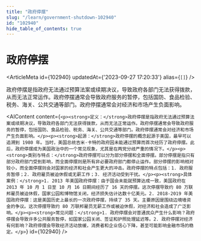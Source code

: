 ```yaml
---
title: "政府停摆"
slug: "/learn/government-shutdown-102940"
id: "102940"
hide_table_of_contents: true
---
```



# 政府停摆

<ArticleMeta id={102940} updatedAt={'2023-09-27 17:20:33'} alias={`[]`} />
<div className='border-solid border-b border-t-0 my-4 border-[var(--ifm-color-gray-300)]' />

政府停摆是指政府无法通过预算法案或续期决议，导致政府各部门无法获得拨款，从而无法正常运作。政府停摆通常会导致政府服务的暂停，包括国防、食品检验、税务、海关、公共交通等部门。政府停摆通常会对经济和市场产生负面影响。

<AIContent content={`<p><strong>定义：</strong>政府停摆是指政府无法通过预算法案或续期决议，导致政府各部门无法获得拨款，从而无法正常运作。政府停摆通常会导致政府服务的暂停，包括国防、食品检验、税务、海关、公共交通等部门。政府停摆通常会对经济和市场产生负面影响。</p><p><strong>起源：</strong>政府停摆的概念起源于美国，最早可以追溯到 1980 年。当时，美国总统吉米·卡特的政府因未能通过预算而首次经历了政府停摆。此后，政府停摆成为美国政治中的一个常见现象，尤其是在两党分歧严重的情况下。</p><p><strong>类别与特点：</strong>政府停摆可以分为部分停摆和全面停摆。部分停摆是指只有部分政府部门受到影响，而全面停摆则是所有非必要政府部门都停止运作。部分停摆的影响相对较小，而全面停摆则会对国家的经济和社会产生更大的冲击。政府停摆的特点包括：1. 政府服务暂停；2. 政府雇员被迫休假或无薪工作；3. 经济活动受到干扰。</p><p><strong>具体案例：</strong>1. 2013 年美国政府停摆：由于国会未能就预算达成一致，美国政府在 2013 年 10 月 1 日至 10 月 16 日期间经历了 16 天的停摆。这次停摆导致约 80 万联邦雇员被迫休假，国家公园和博物馆关闭，经济损失估计达数十亿美元。2. 2018-2019 年美国政府停摆：这是美国历史上最长的一次政府停摆，持续了 35 天。主要原因是围绕边境墙资金的争议。这次停摆导致约 80 万联邦雇员无薪工作或被迫休假，对经济和社会造成了广泛影响。</p><p><strong>常见问题：</strong>1. 政府停摆会对普通民众产生什么影响？政府停摆会导致许多公共服务暂停，如国家公园关闭、签证和护照处理延迟等。2. 政府停摆对经济有何影响？政府停摆会导致经济活动放缓，消费者和企业信心下降，甚至可能影响金融市场的稳定。</p>`} id={102940} />
